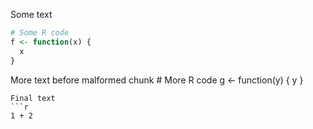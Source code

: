 Some text
```r
# Some R code
f <- function(x) {
  x
}
```
More text before malformed chunk
# More R code
g <- function(y) {
  y
}
```
Final text
```r
1 + 2
```
